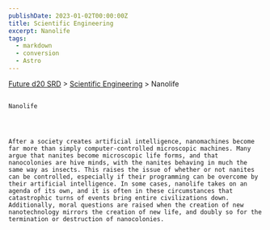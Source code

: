 ```yaml
---
publishDate: 2023-01-02T00:00:00Z
title: Scientific Engineering
excerpt: Nanolife
tags:
  - markdown
  - conversion
  - Astro
---
```







[Future d20 SRD](/#futureD20)
     > [Scientific Engineering](future-d20-srd-scientific-engineering-index)
     > Nanolife
    




## 
    Nanolife
   



    After a society creates artificial intelligence, nanomachines become far more than simply computer-controlled microscopic machines. Many argue that nanites become microscopic life forms, and that nanocolonies are hive minds, with the nanites behaving in much the same way as insects. This raises the issue of whether or not nanites can be controlled, especially if their programming can be overcome by their artificial intelligence. In some cases, nanolife takes on an agenda of its own, and it is often in these circumstances that catastrophic turns of events bring entire civilizations down. Additionally, moral questions are raised when the creation of new nanotechnology mirrors the creation of new life, and doubly so for the termination or destruction of nanocolonies.
   





